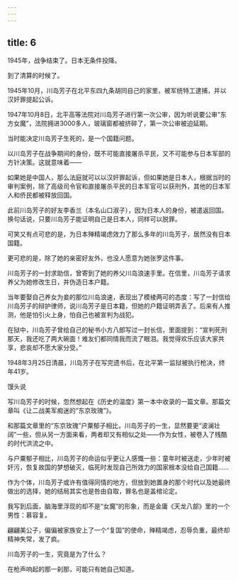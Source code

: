 ```yaml
---
---
---
```

title: 6
---



1945年，战争结束了。日本无条件投降。

到了清算的时候了。

1945年10月，川岛芳子在北平东四九条胡同自己的家里，被军统特工逮捕，并以汉奸罪提起公诉。

1947年10月8日，北平高等法院对川岛芳子进行第一次公审，因为听说要公审“东方女魔”，法院拥进3000多人，玻璃窗都被挤碎了，第一次公审被迫延期。

当时能决定川岛芳子生死的，是一个国籍问题。

以川岛芳子在战争期间的身份，既不可能直接屠杀平民，又不可能参与日本军部的方针决策。这就意味着——

如果她是中国人，那么法庭就可以以汉奸罪起诉，但如果她是日本人，根据当时的审判案例，除了高级司令官和直接屠杀平民的日本军官可以获刑外，其他的日本军人和侨民都被释放回国。

此前川岛芳子的好友李香兰（本名山口淑子），因为日本人的身份，被遣返回国。换句话说，只要川岛芳子能证明自己是日本人，同样可以脱罪。

可笑又有点可悲的是，为日本殚精竭虑效力了那么多年的川岛芳子，居然没有日本国籍。

更可悲的是，除了她的亲密好友外，也没人愿意为她张罗这件事。

川岛芳子的一封求助信，曾寄到了她的养父川岛浪速手里。在信里，川岛芳子请求养父为她修改生日，并伪造日本户籍。

当年要娶自己养女为妾的那位川岛浪速，表现出了模棱两可的态度：写了一封信给川岛芳子的辩护律师，说川岛芳子是日本籍，但她的户籍证明弄丢了。后来有人推测，他是怕引火上身，怕自己也被宣判为战犯。

在狱中，川岛芳子曾给自己的秘书小方八郎写过一封长信，里面提到：“宣判死刑那天，我还吃了两大碗面！难友们都同情我而流了眼泪。我觉得欢乐应该大家共享，悲哀却不愿大家分受。”

1948年3月25日清晨，川岛芳子在写完遗书后，在北平第一监狱被执行枪决，终年41岁。

馒头说

写川岛芳子的时候，忽然想起在《历史的温度》第一本中收录的一篇文章。那篇文章叫《让二战美军痴迷的“东京玫瑰”》。

和那篇文章里的“东京玫瑰”户粟郁子相比，川岛芳子的一生，显然要更“波澜壮阔”一些，但从另一方面来看，两者却又有相似之处——作为女性，被卷入了残酷的时代洪流之中。

与户粟郁子相比，川岛芳子的命运似乎更让人感慨一些：童年时被送走，少年时被奸污，恢复故国的梦想破灭，临死时发现自己所效力的国家根本没给自己国籍……

作为个体，川岛芳子或许有值得同情的地方，但放到她置身的那个时代以及她最终做出的选择，她的结局其实也是咎由自取，罪名也是盖棺论定。

我写到后面，脑海里浮现的却不是“女魔”的形象，而是金庸《天龙八部》里的一个男性：慕容复。

翩翩美公子，偏偏被家族安上了一个“复国”的使命，殚精竭虑，忍辱负重，最终却精神失常，发了疯。

川岛芳子的一生，究竟是为了什么？

在枪声响起的那一刹那，可能只有她自己知道。